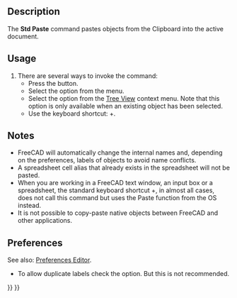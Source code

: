 <languages/>

{{Docnav
|[[Std_Copy|Copy]]
|[[Std_DuplicateSelection|DuplicateSelection]]
|[[Std_Edit_Menu|Std Edit Menu]]
|IconL=Std_Copy.svg
|IconR=Std_DuplicateSelection.svg
|IconC=Freecad.svg
}}

<div class="mw-translate-fuzzy">
{{GuiCommand/cs|Name=Std_Paste|Name/cs=Std_Paste|MenuLocation=Edit → Paste|Shortcut=Ctrl+V|Workbenches=All|SeeAlso=[[Std_Copy/cs|Copy]], [[Std_DuplicateSelection/cs|Duplicate Selection]]}}
</div>

==Description==

The '''Std Paste''' command pastes objects from the Clipboard into the active document.

==Usage==

# There are several ways to invoke the command:
#* Press the {{Button|[[Image:Std_Paste.svg|16px]] [[Std_Paste|Paste]]}} button.
#* Select the {{MenuCommand|Edit → [[Image:Std_Paste.svg|16px]] Paste}} option from the menu.
#* Select the {{MenuCommand|[[Image:Std_Paste.svg|16px]] Paste}} option from the [[Tree_View|Tree View]] context menu. Note that this option is only available when an existing object has been selected.
#* Use the keyboard shortcut: {{KEY|Ctrl}}+{{KEY|V}}.

==Notes==

* FreeCAD will automatically change the internal names and, depending on the preferences, labels of objects to avoid name conflicts.
* A spreadsheet cell alias that already exists in the spreadsheet will not be pasted.
* When you are working in a FreeCAD text window, an input box or a spreadsheet, the standard keyboard shortcut {{KEY|Ctrl}}+{{KEY|V}}, in almost all cases, does not call this command but uses the Paste function from the OS instead.
* It is not possible to copy-paste native objects between FreeCAD and other applications.

==Preferences==

See also: [[Preferences_Editor|Preferences Editor]].

* To allow duplicate labels check the {{MenuCommand|Edit → Preferences → General → Document → Allow duplicate object labels in one document}} option. But this is not recommended.


{{Docnav
|[[Std_Copy|Copy]]
|[[Std_DuplicateSelection|DuplicateSelection]]
|[[Std_Edit_Menu|Std Edit Menu]]
|IconL=Std_Copy.svg
|IconR=Std_DuplicateSelection.svg
|IconC=Freecad.svg
}}

{{Std_Base_navi{{#translation:}}}}
{{Userdocnavi{{#translation:}}}}
